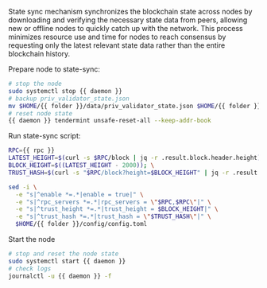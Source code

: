 State sync mechanism synchronizes the blockchain state across nodes by downloading and verifying the necessary state data from peers, allowing new or offline nodes to quickly catch up with the network. This process minimizes resource use and time for nodes to reach consensus by requesting only the latest relevant state data rather than the entire blockchain history.


Prepare node to state-sync:
```bash copy
# stop the node
sudo systemctl stop {{ daemon }}
# backup priv_validator_state.json
mv $HOME/{{ folder }}/data/priv_validator_state.json $HOME/{{ folder }}/priv_validator_state.json.bak
# reset node state
{{ daemon }} tendermint unsafe-reset-all --keep-addr-book
```

Run state-sync script: 
```bash copy
RPC={{ rpc }}
LATEST_HEIGHT=$(curl -s $RPC/block | jq -r .result.block.header.height)
BLOCK_HEIGHT=$((LATEST_HEIGHT - 2000)); \
TRUST_HASH=$(curl -s "$RPC/block?height=$BLOCK_HEIGHT" | jq -r .result.block_id.hash)

sed -i \
  -e "s|^enable *=.*|enable = true|" \
  -e "s|^rpc_servers *=.*|rpc_servers = \"$RPC,$RPC\"|" \
  -e "s|^trust_height *=.*|trust_height = $BLOCK_HEIGHT|" \
  -e "s|^trust_hash *=.*|trust_hash = \"$TRUST_HASH\"|" \
  $HOME/{{ folder }}/config/config.toml
```

Start the node
```bash copy
# stop and reset the node state
sudo systemctl start {{ daemon }}
# check logs
journalctl -u {{ daemon }} -f 
```